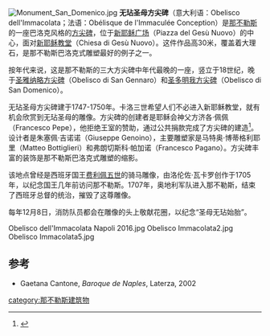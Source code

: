 {{Coord|40.846960|14.251560|display=title}}
[[File:Monument_San_Domenico.jpg|right]]
'''无玷圣母方尖碑'''（意大利语：Obelisco dell'Immacolata；法语：Obélisque de l'Immaculée Conception）是[[那不勒斯|那不勒斯]]的一座巴洛克风格的[[方尖碑|方尖碑]]，位于[[新耶稣广场|新耶稣广场]]（Piazza del Gesù Nuovo）的中心，面对[[新耶稣教堂|新耶稣教堂]]（Chiesa di Gesù Nuovo）。这件作品高30米，覆盖着大理石，是那不勒斯巴洛克式雕塑最好的例子之一。

按年代来说，这是那不勒斯的三大方尖碑中年代最晚的一座，竖立于18世纪，晚于[[圣雅纳略方尖碑|圣雅纳略方尖碑]]（Obelisco di San Gennaro）和[[圣多明我方尖碑|圣多明我方尖碑]]（Obelisco di San Domenico）。

无玷圣母方尖碑建于1747-1750年。卡洛三世希望人们不必进入新耶稣教堂，就有机会欣赏到无玷圣母的雕像。方尖碑的创建者是耶稣会神父方济各·佩佩（Francesco Pepe），他拒绝王室的赞助，通过公共捐款完成了方尖碑的建造<ref name="T152">{{Référence Harvard sans parenthèses|Touring Club|p. 152}}</ref>。设计者是朱塞佩·吉诺诺（Giuseppe Genoino），主要雕塑家是马特奥·博蒂格利耶里（Matteo Bottiglieri）和弗朗切斯科·帕加诺（Francesco Pagano）。方尖碑丰富的装饰是那不勒斯巴洛克式雕塑的缩影。

该地点曾经是西班牙国王[[费利佩五世|费利佩五世]]的骑马雕像，由洛伦佐·瓦卡罗创作于1705年，以纪念国王几年前访问那不勒斯。1707年，奥地利军队进入那不勒斯，结束了西班牙总督的统治，摧毁了这尊雕像。

每年12月8日，消防队员都会在雕像的头上敬献花圈，以纪念“圣母无玷始胎”。

<gallery>
Obelisco dell'Immacolata Napoli 2016.jpg
Obelisco Immacolata2.jpg
Obelisco Immacolata5.jpg
</gallery>

== 参考 ==
* Gaetana Cantone, ''Baroque de Naples'', Laterza, 2002
<references />
{{那不勒斯地标}}
[[category:那不勒斯建筑物|category:那不勒斯建筑物]]